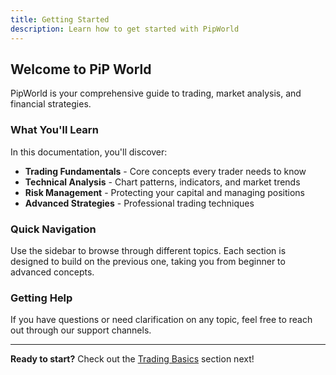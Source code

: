```yaml
---
title: Getting Started
description: Learn how to get started with PipWorld
---
```


## Welcome to PiP World

PipWorld is your comprehensive guide to trading, market analysis, and financial strategies.

### What You'll Learn

In this documentation, you'll discover:

- **Trading Fundamentals** - Core concepts every trader needs to know
- **Technical Analysis** - Chart patterns, indicators, and market trends
- **Risk Management** - Protecting your capital and managing positions
- **Advanced Strategies** - Professional trading techniques

### Quick Navigation

Use the sidebar to browse through different topics. Each section is designed to build on the previous one, taking you from beginner to advanced concepts.

### Getting Help

If you have questions or need clarification on any topic, feel free to reach out through our support channels.

---

**Ready to start?** Check out the [Trading Basics](/docs/trading/basics) section next!


